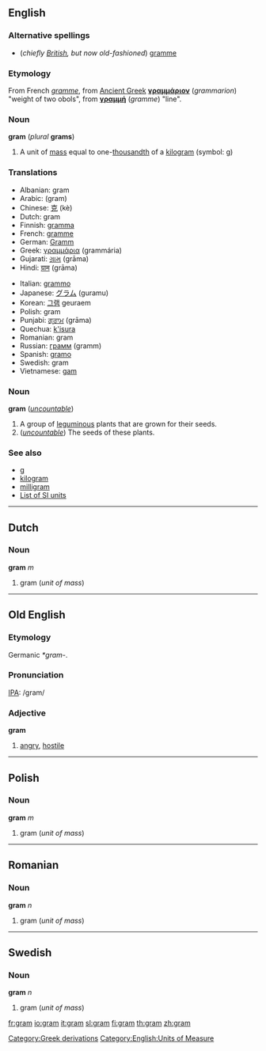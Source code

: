 ==English==

===Alternative spellings===
*(''chiefly [[w:British English|British]], but now old-fashioned'') [[gramme]]

===Etymology===
From French ''[[gramme#French|gramme]]'', from [[Ancient Greek]] '''[[γραμμάριον]]''' (''grammarion'') "weight of two obols", from '''[[γραμμή]]''' (''gramme'') "line".

===Noun===
'''gram''' (''plural'' '''grams''')

# A unit of [[mass]] equal to one-[[thousandth]] of a [[kilogram]] (symbol: g)

===Translations===
{{top}}
*Albanian: gram
*Arabic: {{ARchar|[[جرام]]}} (gram) {{m}}
*Chinese: [[克]] (kè)
*Dutch: gram {{m}}
*Finnish: [[gramma]]
*French: [[gramme]] {{m}}
*German: [[Gramm]] {{n}}
*Greek: [[γραμμάρια]] (grammária)
*Gujarati: [[ગ્રામ]] (grāma)
*Hindi: [[ग्राम]] (grāma)
{{mid}}
*Italian: [[grammo]] {{m}}
*Japanese: [[グラム]] (guramu)
*Korean: [[그램]] geuraem
*Polish: gram {{m}}
*Punjabi: [[ਗ੍ਰਾਮ]] (grāma)
*Quechua: [[k'isura]]
*Romanian: gram {{n}}
*Russian: [[грамм]] (gramm) {{m}}
*Spanish: [[gramo]] {{m}}
*Swedish: gram
*Vietnamese: [[gam]]
{{bottom}}

<!--separate etymology here-->

===Noun===
'''gram''' (''[[uncountable]]'')

# A group of [[leguminous]] plants that are grown for their seeds.
# (''[[uncountable]]'') The seeds of these plants.

===See also===
*[[g]]
*[[kilogram]]
*[[milligram]]
*[[Wiktionary_Appendix:Weights_and_measures#SI_units|List of SI units]]

----
==Dutch==
===Noun===
'''gram''' ''m''

#gram (''unit of mass'')

----
==Old English==
===Etymology===
Germanic ''*gram-''.

===Pronunciation===
[[IPA]]: /gram/

===Adjective===
'''gram'''
# [[angry]], [[hostile]]

----
==Polish==
===Noun===
'''gram''' ''m''

#gram (''unit of mass'')

----
==Romanian==
===Noun===
'''gram''' ''n''

#gram (''unit of mass'')

----
==Swedish==
===Noun===
'''gram''' ''n''

#gram (''unit of mass'')

[[Category:Greek derivations]]
[[Category:English:Units of Measure]]

[[fr:gram]]
[[io:gram]]
[[it:gram]]
[[sl:gram]]
[[fi:gram]]
[[th:gram]]
[[zh:gram]]